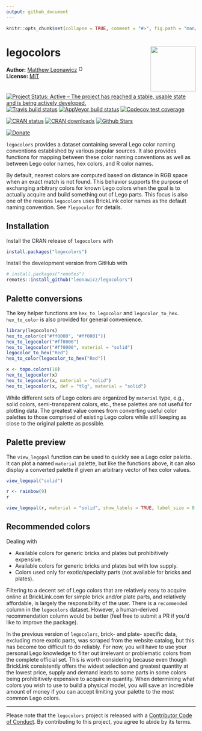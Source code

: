 ```yaml
---
output: github_document
---
```


<!-- README.md is generated from README.Rmd. Please edit that file -->

```r
knitr::opts_chunk$set(collapse = TRUE, comment = "#>", fig.path = "man/figures/README-", out.width = "100%")
```

# legocolors <img src="man/figures/logo.png" style="margin-left:10px;margin-bottom:5px;" width="120" align="right">
**Author:** [Matthew Leonawicz](https://github.com/leonawicz) <a href="https://orcid.org/0000-0001-9452-2771" target="orcid.widget">
<img alt="ORCID logo" src="https://info.orcid.org/wp-content/uploads/2019/11/orcid_16x16.png" width="16" height="16" /></a>
<br/>
**License:** [MIT](https://opensource.org/licenses/MIT)<br/>

[![Project Status: Active – The project has reached a stable, usable state and is being actively developed.](http://www.repostatus.org/badges/latest/active.svg)](http://www.repostatus.org/#active)
[![Travis build status](https://travis-ci.org/leonawicz/legocolors.svg?branch=master)](https://travis-ci.org/leonawicz/legocolors)
[![AppVeyor build status](https://ci.appveyor.com/api/projects/status/github/leonawicz/legocolors?branch=master&svg=true)](https://ci.appveyor.com/project/leonawicz/legocolors)
[![Codecov test coverage](https://codecov.io/gh/leonawicz/legocolors/branch/master/graph/badge.svg)](https://codecov.io/gh/leonawicz/legocolors?branch=master)

[![CRAN status](http://www.r-pkg.org/badges/version/legocolors)](https://cran.r-project.org/package=legocolors)
[![CRAN downloads](http://cranlogs.r-pkg.org/badges/grand-total/legocolors)](https://cran.r-project.org/package=legocolors) 
[![Github Stars](https://img.shields.io/github/stars/leonawicz/legocolors.svg?style=social&label=Github)](https://github.com/leonawicz/legocolors)

[![Donate](https://img.shields.io/badge/Donate-Buy%20me%20a%20coffee-yellowgreen.svg)](https://ko-fi.com/leonawicz)

`legocolors` provides a dataset containing several Lego color naming conventions established by various popular sources. It also provides functions for mapping between these color naming conventions as well as between Lego color names, hex colors, and R color names.

By default, nearest colors are computed based on distance in RGB space when an exact match is not found. This behavior supports the purpose of exchanging arbitrary colors for known Lego colors when the goal is to actually acquire and build something out of Lego parts. This focus is also one of the reasons `legocolors` uses BrickLink color names as the default naming convention. See `?legocolor` for details.

## Installation

Install the CRAN release of `legocolors` with

```r
install.packages("legocolors")
```

Install the development version from GitHub with

```r
# install.packages("remotes")
remotes::install_github("leonawicz/legocolors")
```

## Palette conversions

The key helper functions are `hex_to_legocolor` and `legocolor_to_hex`. `hex_to_color` is also provided for general convenience.

```r
library(legocolors)
hex_to_color(c("#ff0000", "#ff0001"))
hex_to_legocolor("#ff0000")
hex_to_legocolor("#ff0000", material = "solid")
legocolor_to_hex("Red")
hex_to_color(legocolor_to_hex("Red"))

x <- topo.colors(10)
hex_to_legocolor(x)
hex_to_legocolor(x, material = "solid")
hex_to_legocolor(x, def = "tlg", material = "solid")
```

While different sets of Lego colors are organized by `material` type, e.g., solid colors, semi-transparent colors, etc., these palettes are not useful for plotting data. The greatest value comes from converting useful color palettes to those comprised of existing Lego colors while still keeping as close to the original palette as possible.

## Palette preview

The `view_legopal` function can be used to quickly see a Lego color palette. It can plot a named `material` palette, but like the functions above, it can also display a converted palette if given an arbitrary vector of hex color values.

```r
view_legopal("solid")

r <- rainbow(9)
r

view_legopal(r, material = "solid", show_labels = TRUE, label_size = 0.7)
```

## Recommended colors

Dealing with

* Available colors for generic bricks and plates but prohibitively expensive.
* Available colors for generic bricks and plates but with low supply.
* Colors used only for exotic/specialty parts (not available for bricks and plates).

Filtering to a decent set of Lego colors that are relatively easy to acquire online at BrickLink.com for simple brick and/or plate parts, and relatively affordable, is largely the responsibility of the user. There is a `recommended` column in the `legocolors` dataset. However, a human-derived recommendation column would be better (feel free to submit a PR if you'd like to improve the package).

In the previous version of `legocolors`, brick- and plate- specific data, excluding more exotic parts, was scraped from the website catalog, but this has become too difficult to do reliably. For now, you will have to use your personal Lego knowledge to filter out irrelevant or problematic colors from the complete official set. This is worth considering because even though BrickLink consistently offers the widest selection and greatest quantity at the lowest price, supply and demand leads to some parts in some colors being prohibitively expensive to acquire in quantity. When determining what colors you wish to use to build a physical model, you will save an incredible amount of money if you can accept limiting your palette to the most common Lego colors.

---

Please note that the `legocolors` project is released with a [Contributor Code of Conduct](https://leonawicz.github.io/legocolors/CODE_OF_CONDUCT.html). By contributing to this project, you agree to abide by its terms.

